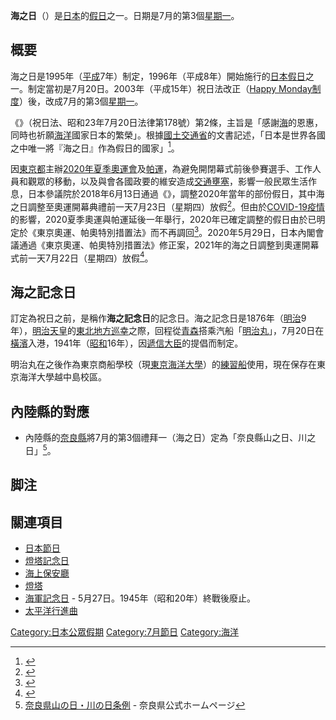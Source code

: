 '''海之日'''（{{jpn|j=海の日|hg=うみのひ|rm=Uminohi}}）是[[日本|日本]]的[[日本節日|假日]]之一。日期是7月的第3個[[星期一|星期一]]。

==概要==
海之日是1995年（[[平成|平成]]7年）制定，1996年（平成8年）開始施行的[[日本|日本]][[日本節日|假日]]之一。制定當初是7月20日。2003年（平成15年）祝日法改正（[[Happy_Monday制度|Happy Monday制度]]）後，改成7月的第3個[[星期一|星期一]]。

《{{tsl|ja|国民の祝日に関する法律|國民祝日相關法律}}》（祝日法、昭和23年7月20日法律第178號）第2條，主旨是「感謝[[海|海]]的恩惠，同時也祈願[[海洋|海洋]]國家日本的繁榮」。根據[[國土交通省|國土交通省]]的文書記述，「日本是世界各國之中唯一將『海之日』作為假日的國家」<ref>{{Cite web |url=http://www.mlit.go.jp/kisha/kisha02/10/100425_2_.html |title=平成14年｢海の旬間｣実施要領 |access-date=2012-07-16 |archive-date=2020-11-05 |archive-url=https://web.archive.org/web/20201105092646/https://www.mlit.go.jp/kisha/kisha02/10/100425_2_.html |dead-url=no }}</ref>。

因[[東京都|東京都]]主辦[[2020年夏季奧林匹克運動會|2020年夏季奧運會]]及[[2020年夏季帕拉林匹克運動會|帕運]]，為避免開閉幕式前後參賽選手、工作人員和觀眾的移動，以及與會各國政要的維安造成[[交通壅塞|交通壅塞]]，影響一般民眾生活作息，日本參議院於2018年6月13日通過《{{link-ja|令和三年東京奧林匹克競技大會、東京帕拉林匹克競技大會特別措置法|令和三年東京オリンピック競技大会・東京パラリンピック競技大会特別措置法|東京奧運、帕奧特別措置法}}》，調整2020年當年的部份假日，其中海之日調整至奧運開幕典禮前一天7月23日（星期四）放假<ref>{{Cite web |url=https://udn.com/news/story/6809/3196398 |title=為放「奧運連假」 日本立特別法通過 |access-date=2018-06-13 |archive-date=2018-06-13 |archive-url=https://web.archive.org/web/20180613111646/https://udn.com/news/story/6809/3196398 |dead-url=no }}</ref>。但由於[[2019冠狀病毒病日本疫情|COVID-19疫情]]的影響，2020夏季奧運與帕運延後一年舉行，2020年已確定調整的假日由於已明定於《東京奧運、帕奧特別措置法》而不再調回<ref name=maedatsunehiko>{{cite news |url=https://news.yahoo.co.jp/byline/maedatsunehiko/20200324-00169393/ |title=オリンピック中止・延期なら、海の日、スポーツの日、山の日はどうなる？ |publisher=Yahoo! Japan |date=2020-03-24 |accessdate=2020-05-06 |language=ja |archive-date=2020-06-08 |archive-url=https://web.archive.org/web/20200608134249/https://news.yahoo.co.jp/byline/maedatsunehiko/20200324-00169393/ |dead-url=no }}</ref>。2020年5月29日，日本內閣會議通過《東京奧運、帕奧特別措置法》修正案，2021年的海之日調整到奧運開幕式前一天7月22日（星期四）放假<ref name=kyodo-6dbd7391c619>{{cite news |url=https://tchina.kyodonews.net/news/2020/05/6dbd7391c619.html |title=日本政府為東京奧運調整明年節假日 |publisher=共同網 |date=2020-05-29 }}{{Dead link|date=2020年7月 |bot=InternetArchiveBot |fix-attempted=yes }}</ref>。

== 海之記念日 ==
訂定為祝日之前，是稱作'''海之記念日'''的記念日。海之記念日是1876年（[[明治|明治]]9年），[[明治天皇|明治天皇]]的[[東北地方|東北地方]][[行幸|巡幸]]之際，回程從[[青森縣|青森]]搭乘汽船「[[明治丸|明治丸]]」，7月20日在[[橫濱|橫濱]]入港，1941年（[[昭和|昭和]]16年），因[[遞信大臣|遞信大臣]]{{lj|村田省藏|村田省蔵}}的提倡而制定。

明治丸在之後作為東京商船學校（現[[東京海洋大學|東京海洋大學]]）的[[練習船|練習船]]使用，現在保存在東京海洋大學越中島校區。

== 內陸縣的對應 ==
* 內陸縣的[[奈良縣|奈良縣]]將7月的第3個禮拜一（海之日）定為「奈良縣山之日、川之日」<ref>[http://www.pref.nara.jp/kasen/yamanohi_kawanohi/yamakawajourei.html 奈良県山の日・川の日条例] {{Wayback|url=http://www.pref.nara.jp/kasen/yamanohi_kawanohi/yamakawajourei.html |date=20090904142012 }} - 奈良県公式ホームページ</ref>。

== 脚注 ==
<references />

== 關連項目 ==
* [[日本節日|日本節日]]
* [[燈塔記念日|燈塔記念日]]
* [[海上保安廳|海上保安廳]]
* [[燈塔|燈塔]]
* [[海軍記念日|海軍記念日]] - 5月27日。1945年（昭和20年）終戰後廢止。
* [[太平洋行進曲|太平洋行進曲]]
{{日本公眾假期}}
[[Category:日本公眾假期|Category:日本公眾假期]]
[[Category:7月節日|Category:7月節日]]
[[Category:海洋|Category:海洋]]